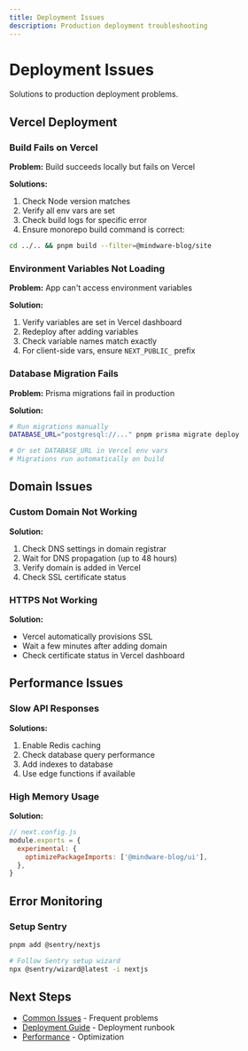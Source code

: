 ```yaml
---
title: Deployment Issues
description: Production deployment troubleshooting
---
```


# Deployment Issues

Solutions to production deployment problems.

## Vercel Deployment

### Build Fails on Vercel

**Problem:** Build succeeds locally but fails on Vercel

**Solutions:**
1. Check Node version matches
2. Verify all env vars are set
3. Check build logs for specific error
4. Ensure monorepo build command is correct:
```bash
cd ../.. && pnpm build --filter=@mindware-blog/site
```

### Environment Variables Not Loading

**Problem:** App can't access environment variables

**Solution:**
1. Verify variables are set in Vercel dashboard
2. Redeploy after adding variables
3. Check variable names match exactly
4. For client-side vars, ensure `NEXT_PUBLIC_` prefix

### Database Migration Fails

**Problem:** Prisma migrations fail in production

**Solution:**
```bash
# Run migrations manually
DATABASE_URL="postgresql://..." pnpm prisma migrate deploy

# Or set DATABASE_URL in Vercel env vars
# Migrations run automatically on build
```

## Domain Issues

### Custom Domain Not Working

**Solution:**
1. Check DNS settings in domain registrar
2. Wait for DNS propagation (up to 48 hours)
3. Verify domain is added in Vercel
4. Check SSL certificate status

### HTTPS Not Working

**Solution:**
- Vercel automatically provisions SSL
- Wait a few minutes after adding domain
- Check certificate status in Vercel dashboard

## Performance Issues

### Slow API Responses

**Solutions:**
1. Enable Redis caching
2. Check database query performance
3. Add indexes to database
4. Use edge functions if available

### High Memory Usage

**Solution:**
```js
// next.config.js
module.exports = {
  experimental: {
    optimizePackageImports: ['@mindware-blog/ui'],
  },
}
```

## Error Monitoring

### Setup Sentry

```bash
pnpm add @sentry/nextjs

# Follow Sentry setup wizard
npx @sentry/wizard@latest -i nextjs
```

## Next Steps

- [Common Issues](/docs/troubleshooting/common-issues) - Frequent problems
- [Deployment Guide](/docs/setup/deployment) - Deployment runbook
- [Performance](/docs/troubleshooting/performance) - Optimization
